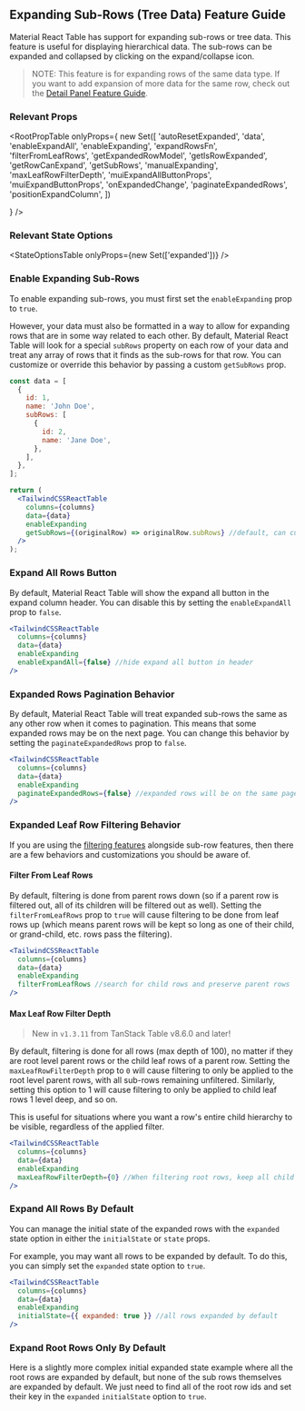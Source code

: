 
<Head>
  <title>
    {'Expanding Sub-Rows/Tree Data Feature Guide - Material React Table Docs'}
  </title>
  <meta
    name="description"
    content="How to add expanding sub-rows or tree data features in Material React Table"
  />
</Head>

## Expanding Sub-Rows (Tree Data) Feature Guide

Material React Table has support for expanding sub-rows or tree data. This feature is useful for displaying hierarchical data. The sub-rows can be expanded and collapsed by clicking on the expand/collapse icon.

> NOTE: This feature is for expanding rows of the same data type. If you want to add expansion of more data for the same row, check out the [Detail Panel Feature Guide](/docs/guides/detail-panel).

### Relevant Props

<RootPropTable
  onlyProps={
    new Set([
      'autoResetExpanded',
      'data',
      'enableExpandAll',
      'enableExpanding',
      'expandRowsFn',
      'filterFromLeafRows',
      'getExpandedRowModel',
      'getIsRowExpanded',
      'getRowCanExpand',
      'getSubRows',
      'manualExpanding',
      'maxLeafRowFilterDepth',
      'muiExpandAllButtonProps',
      'muiExpandButtonProps',
      'onExpandedChange',
      'paginateExpandedRows',
      'positionExpandColumn',
    ])

}
/>

### Relevant State Options

<StateOptionsTable onlyProps={new Set(['expanded'])} />

### Enable Expanding Sub-Rows

To enable expanding sub-rows, you must first set the `enableExpanding` prop to `true`.

However, your data must also be formatted in a way to allow for expanding rows that are in some way related to each other. By default, Material React Table will look for a special `subRows` property on each row of your data and treat any array of rows that it finds as the sub-rows for that row. You can customize or override this behavior by passing a custom `getSubRows` prop.

```jsx
const data = [
  {
    id: 1,
    name: 'John Doe',
    subRows: [
      {
        id: 2,
        name: 'Jane Doe',
      },
    ],
  },
];

return (
  <TailwindCSSReactTable
    columns={columns}
    data={data}
    enableExpanding
    getSubRows={(originalRow) => originalRow.subRows} //default, can customize
  />
);
```

<EnableExample />

### Expand All Rows Button

By default, Material React Table will show the expand all button in the expand column header. You can disable this by setting the `enableExpandAll` prop to `false`.

```jsx
<TailwindCSSReactTable
  columns={columns}
  data={data}
  enableExpanding
  enableExpandAll={false} //hide expand all button in header
/>
```

### Expanded Rows Pagination Behavior

By default, Material React Table will treat expanded sub-rows the same as any other row when it comes to pagination. This means that some expanded rows may be on the next page. You can change this behavior by setting the `paginateExpandedRows` prop to `false`.

```jsx
<TailwindCSSReactTable
  columns={columns}
  data={data}
  enableExpanding
  paginateExpandedRows={false} //expanded rows will be on the same page as their parent row
/>
```

### Expanded Leaf Row Filtering Behavior

If you are using the [filtering features](/docs/guides/column-filtering) alongside sub-row features, then there are a few behaviors and customizations you should be aware of.

#### Filter From Leaf Rows

By default, filtering is done from parent rows down (so if a parent row is filtered out, all of its children will be filtered out as well). Setting the `filterFromLeafRows` prop to `true` will cause filtering to be done from leaf rows up (which means parent rows will be kept so long as one of their child, or grand-child, etc. rows pass the filtering).

```jsx
<TailwindCSSReactTable
  columns={columns}
  data={data}
  enableExpanding
  filterFromLeafRows //search for child rows and preserve parent rows
/>
```

#### Max Leaf Row Filter Depth

> New in `v1.3.11` from TanStack Table v8.6.0 and later!

By default, filtering is done for all rows (max depth of 100), no matter if they are root level parent rows or the child leaf rows of a parent row. Setting the `maxLeafRowFilterDepth` prop to `0` will cause filtering to only be applied to the root level parent rows, with all sub-rows remaining unfiltered. Similarly, setting this option to 1 will cause filtering to only be applied to child leaf rows 1 level deep, and so on.

This is useful for situations where you want a row's entire child hierarchy to be visible, regardless of the applied filter.

```jsx
<TailwindCSSReactTable
  columns={columns}
  data={data}
  enableExpanding
  maxLeafRowFilterDepth={0} //When filtering root rows, keep all child rows of the passing parent rows
/>
```

### Expand All Rows By Default

You can manage the initial state of the expanded rows with the `expanded` state option in either the `initialState` or `state` props.

For example, you may want all rows to be expanded by default. To do this, you can simply set the `expanded` state option to `true`.

```jsx
<TailwindCSSReactTable
  columns={columns}
  data={data}
  enableExpanding
  initialState={{ expanded: true }} //all rows expanded by default
/>
```

<ExpandedExample />

### Expand Root Rows Only By Default

Here is a slightly more complex initial expanded state example where all the root rows are expanded by default, but none of the sub rows themselves are expanded by default. We just need to find all of the root row ids and set their key in the `expanded` `initialState` option to `true`.

<ExpandedRootExample />
